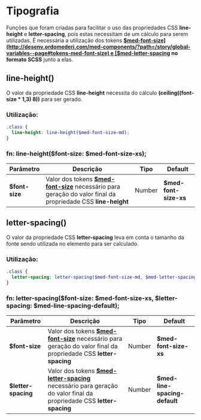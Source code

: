 
<Meta title="global/functions/Tipografia" />

# Tipografia

Funções que foram criadas para facilitar o uso das propriedades CSS **line-height** e **letter-spacing**, pois estas necessitam
de um cálculo para serem utilizadas. É necessária a utilização dos tokens **[$med-font-size](http://desenv.ordomederi.com/med-components/?path=/story/global-variables--page#tokens-med-font-size) e [$med-letter-spacing](http://desenv.ordomederi.com/med-components/?path=/story/global-variables--page#tokens-med-letter-spacing) no formato SCSS** junto a elas.

## line-height()

O valor da propriedade CSS **line-height** necessita do cálculo **(ceiling((font-size \* 1,3) 8))** para ser gerado.

### Utilização:

```scss
.class {
  line-height: line-height($med-font-size-md);
}
```

### fn: line-height($font-size: $med-font-size-xs);

| Parâmetro      | Descrição                                                                                                                                                                                                             | Tipo   | Default               |
| -------------- | --------------------------------------------------------------------------------------------------------------------------------------------------------------------------------------------------------------------- | ------ | --------------------- |
| **$font-size** | Valor dos tokens **[$med-font-size](http://desenv.ordomederi.com/med-components/?path=/story/global-variables--page#tokens-med-font-size)** necessário para geração do valor final da propriedade CSS **line-height** | Number | **$med-font-size-xs** |

## letter-spacing()

O valor da propriedade CSS **letter-spacing** leva em conta o tamanho da fonte sendo utilizada no elemento para ser calculado.

### Utilização:

```scss
.class {
  letter-spacing: letter-spacing($med-font-size-md, $med-letter-spacing-medium);
}
```

### fn: letter-spacing($font-size: $med-font-size-xs, $letter-spacing: $med-line-spacing-default);

| Parâmetro           | Descrição                                                                                                                                                                                                                          | Tipo   | Default                       |
| ------------------- | ---------------------------------------------------------------------------------------------------------------------------------------------------------------------------------------------------------------------------------- | ------ | ----------------------------- |
| **$font-size**      | Valor dos tokens **[$med-font-size](http://desenv.ordomederi.com/med-components/?path=/story/global-variables--page#tokens-med-font-size)** necessário para geração do valor final da propriedade CSS **letter-spacing**           | Number | **$med-font-size-xs**         |
| **$letter-spacing** | Valor dos tokens **[$med-letter-spacing](http://desenv.ordomederi.com/med-components/?path=/story/global-variables--page#tokens-med-letter-spacing)** necessário para geração do valor final da propriedade CSS **letter-spacing** | Number | **$med-line-spacing-default** |

